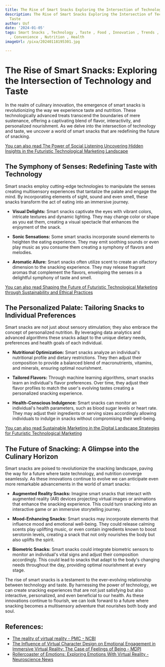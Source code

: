 ```yaml
---
title: The Rise of Smart Snacks Exploring the Intersection of Technology and Taste
description: The Rise of Smart Snacks Exploring the Intersection of Technology and
  Taste
author: Usf
date: '2024-01-05'
tags: Smart Snacks , Technology , Taste , Food , Innovation , Trends , Digitalization
  , Convenience , Nutrition , Health
imageUrl: /pixa/20240118195301.jpg

---
```

# The Rise of  Smart Snacks: Exploring the Intersection of Technology and Taste

In the realm  of culinary innovation, the emergence of smart snacks is revolutionizing the way we experience taste  and nutrition.  These technologically  advanced treats transcend the boundaries  of mere sustenance, offering a captivating blend of flavor, interactivity,  and personalized nourishment. As we delve into the intersection of technology and taste, we uncover  a world of smart  snacks that are redefining the  future of snacking.

[You can also  read The Power of Social Listening Uncovering Hidden Insights  in the Futuristic Technological Marketing Landscape](The%20Power%20of%20Social%20Listening%20Uncovering%20Hidden%20Insights%20in%20the%20Futuristic%20Technological%20Marketing%20Landscape)


## The Symphony of Senses: Redefining Taste with Technology

Smart snacks employ cutting-edge technologies to manipulate the senses creating multisensory experiences that tantalize the palate  and  engage the mind. By  incorporating elements of sight, sound and even smell, these snacks transform the act of eating  into an immersive journey.

- **Visual Delights:** Smart snacks captivate the eyes with vibrant colors, intricate textures and dynamic lighting. They may change color or shape as you eat them,  creating a  visual spectacle that enhances the enjoyment of the snack.

- **Sonic Sensations:** Some smart snacks incorporate sound  elements to heighten the eating experience. They may emit  soothing sounds  or even play music as you  consume them creating a symphony of flavors and melodies.

- **Aromatic  Allure:** Smart  snacks often utilize scent to  create an olfactory dimension to the snacking  experience. They may release fragrant aromas that complement the flavors, enveloping the senses in a  delightful symphony of taste and smell.

[You can also read Shaping the Future of Futuristic Technological Marketing through Sustainability  and Ethical Practices](Shaping%20the%20Future%20of%20Futuristic%20Technological%20Marketing%20through%20Sustainability%20and%20Ethical%20Practices)


## The Personalized Palate: Tailoring Snacks to  Individual Preferences

Smart snacks are not just about sensory stimulation;  they also embrace the concept of  personalized nutrition. By leveraging data analytics and advanced algorithms these snacks adapt to the unique dietary needs,  preferences and health goals of each individual.

- **Nutritional Optimization:** Smart snacks  analyze an individual's nutritional profile and dietary restrictions. They then adjust their composition to provide  a balanced blend of macronutrients, vitamins, and minerals, ensuring optimal nourishment.

- **Tailored Flavors:** Through machine learning algorithms, smart snacks learn an individual's flavor preferences. Over time, they adjust their flavor profiles to match the user's evolving tastes creating  a personalized snacking experience.

- **Health-Conscious Indulgence:**  Smart snacks  can monitor an individual's health parameters, such as blood sugar levels or heart  rate. They may adjust their ingredients or serving sizes accordingly allowing individuals to indulge in snacks without compromising their well-being.

[You can also  read Sustainable Marketing in the Digital Landscape Strategies for Futuristic  Technological Marketing](Sustainable%20Marketing%20in%20the%20Digital%20Landscape%20Strategies%20for%20Futuristic%20Technological%20Marketing)


##  The  Future of Snacking: A Glimpse into the Culinary Horizon

Smart snacks are poised to revolutionize the  snacking landscape,  paving the way for a future where taste technology, and nutrition converge  seamlessly. As these innovations continue to evolve we can anticipate even more remarkable  advancements in the world  of smart snacks:

- **Augmented Reality Snacks:**  Imagine smart snacks that interact with augmented reality (AR) devices projecting virtual images or animations that enhance the snacking experience. This could turn  snacking into an interactive game or  an immersive storytelling journey.

- **Mood-Enhancing Snacks:** Smart snacks may incorporate elements that influence mood and emotional well-being. They could release calming scents play uplifting music, or even contain  ingredients known to  boost serotonin  levels, creating a snack that  not only  nourishes the body but also uplifts the spirit.

- **Biometric Snacks:** Smart snacks could integrate biometric sensors  to monitor an  individual's vital signs and adjust their composition accordingly. This could lead to snacks that adapt to the body's changing needs throughout  the day, providing optimal nourishment at every stage.

The rise  of smart snacks is a testament to the  ever-evolving  relationship between  technology and taste. By harnessing the power of technology, we can create snacking experiences  that are not just satisfying but also  interactive, personalized, and even beneficial to our health. As these innovations continue to  flourish, we can look forward to a future where snacking becomes a multisensory adventure that nourishes both body and soul.

## References:
- [The reality of virtual reality - PMC - NCBI](https://www.ncbi.nlm.nih.gov/pmc/articles/PMC9975753/)
- [The Influence of Virtual Character Design on Emotional Engagement in Immersive Virtual Reality: The Case of Feelings of Being - MDPI](https://www.mdpi.com/2079-9292/12/10/2321)
- [Rollercoaster of Emotions: Exploring Emotions With Virtual Reality - Neuroscience News](https://neurosciencenews.com/virtual-reality-emotion-19811/)
